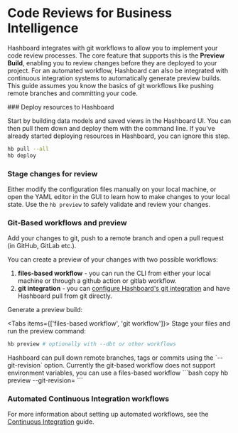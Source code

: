 
# Code Reviews for Business Intelligence

Hashboard integrates with git workflows to allow you to implement your code review processes. The core feature that supports this is the **Preview Build**, enabling you to review changes before they are deployed to your project. For an automated workflow, Hashboard can also be integrated with continuous integration systems to automatically generate preview builds.  This guide assumes you know the basics of git workflows like pushing remote branches and committing your code.

<Steps>
### Deploy resources to Hashboard

Start by building data models and saved views in the Hashboard UI.  You can then pull them down and deploy them with the command line.  If you've already started deploying resources in Hashboard, you can ignore this step.

```bash
hb pull --all
hb deploy
```

### Stage changes for review
Either modify the configuration files manually on your local machine, or open the YAML editor in the GUI to learn how to make changes to your local state.  Use the `hb preview` to safely validate and review your changes.
 
### Git-Based workflows and preview
Add your changes to git, push to a remote branch and open a pull request (in GitHub, GitLab etc.).

You can create a preview of your changes with two possible workflows:
1. **files-based workflow** - you can run the CLI from either your local machine or through a github action or gitlab workflow.
1. **git integration** - you can [configure Hashboard's git integration](/docs/data-ops/git-integration) and have Hashboard pull from git directly.

Generate a preview build:

<Tabs items={['files-based workflow', 'git workflow']}>
  <Tab>
  Stage your files and run the preview command:
  ```bash copy
  hb preview # optionally with --dbt or other workflows
  ```
  </Tab>
  <Tab>
  Hashboard can pull down remote branches, tags or commits using the `--git-revision` option.
  <Callout type="info">
    Currently the git-based workflow does not support environment variables, you can use a files-based workflow
  </Callout>
  ```bash copy
  hb preview --git-revision=<your branch name>
  ```
  </Tab>
</Tabs>


### Automated Continuous Integration workflows

For more information about setting up automated workflows, see the [Continuous Integration](./continuous-integration) guide.

</Steps>
